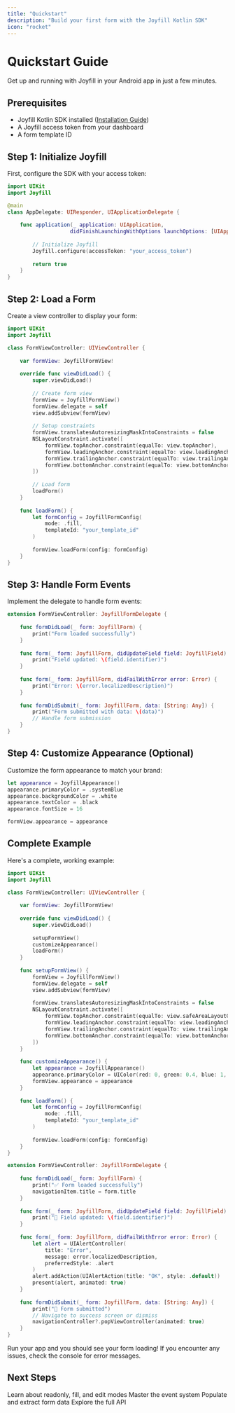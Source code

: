 ```yaml
---
title: "Quickstart"
description: "Build your first form with the Joyfill Kotlin SDK"
icon: "rocket"
---
```


# Quickstart Guide

Get up and running with Joyfill in your Android app in just a few minutes.

## Prerequisites

- Joyfill Kotlin SDK installed ([Installation Guide](/kotlin/getting-started/installation))
- A Joyfill access token from your dashboard
- A form template ID

## Step 1: Initialize Joyfill

First, configure the SDK with your access token:

```swift AppDelegate.swift
import UIKit
import Joyfill

@main
class AppDelegate: UIResponder, UIApplicationDelegate {
    
    func application(_ application: UIApplication, 
                    didFinishLaunchingWithOptions launchOptions: [UIApplication.LaunchOptionsKey: Any]?) -> Bool {
        
        // Initialize Joyfill
        Joyfill.configure(accessToken: "your_access_token")
        
        return true
    }
}
```

## Step 2: Load a Form

Create a view controller to display your form:

```swift FormViewController.swift
import UIKit
import Joyfill

class FormViewController: UIViewController {
    
    var formView: JoyfillFormView!
    
    override func viewDidLoad() {
        super.viewDidLoad()
        
        // Create form view
        formView = JoyfillFormView()
        formView.delegate = self
        view.addSubview(formView)
        
        // Setup constraints
        formView.translatesAutoresizingMaskIntoConstraints = false
        NSLayoutConstraint.activate([
            formView.topAnchor.constraint(equalTo: view.topAnchor),
            formView.leadingAnchor.constraint(equalTo: view.leadingAnchor),
            formView.trailingAnchor.constraint(equalTo: view.trailingAnchor),
            formView.bottomAnchor.constraint(equalTo: view.bottomAnchor)
        ])
        
        // Load form
        loadForm()
    }
    
    func loadForm() {
        let formConfig = JoyfillFormConfig(
            mode: .fill,
            templateId: "your_template_id"
        )
        
        formView.loadForm(config: formConfig)
    }
}
```

## Step 3: Handle Form Events

Implement the delegate to handle form events:

```swift FormViewController.swift
extension FormViewController: JoyfillFormDelegate {
    
    func formDidLoad(_ form: JoyfillForm) {
        print("Form loaded successfully")
    }
    
    func form(_ form: JoyfillForm, didUpdateField field: JoyfillField) {
        print("Field updated: \(field.identifier)")
    }
    
    func form(_ form: JoyfillForm, didFailWithError error: Error) {
        print("Error: \(error.localizedDescription)")
    }
    
    func formDidSubmit(_ form: JoyfillForm, data: [String: Any]) {
        print("Form submitted with data: \(data)")
        // Handle form submission
    }
}
```

## Step 4: Customize Appearance (Optional)

Customize the form appearance to match your brand:

```swift
let appearance = JoyfillAppearance()
appearance.primaryColor = .systemBlue
appearance.backgroundColor = .white
appearance.textColor = .black
appearance.fontSize = 16

formView.appearance = appearance
```

## Complete Example

Here's a complete, working example:

```swift FormViewController.swift
import UIKit
import Joyfill

class FormViewController: UIViewController {
    
    var formView: JoyfillFormView!
    
    override func viewDidLoad() {
        super.viewDidLoad()
        
        setupFormView()
        customizeAppearance()
        loadForm()
    }
    
    func setupFormView() {
        formView = JoyfillFormView()
        formView.delegate = self
        view.addSubview(formView)
        
        formView.translatesAutoresizingMaskIntoConstraints = false
        NSLayoutConstraint.activate([
            formView.topAnchor.constraint(equalTo: view.safeAreaLayoutGuide.topAnchor),
            formView.leadingAnchor.constraint(equalTo: view.leadingAnchor),
            formView.trailingAnchor.constraint(equalTo: view.trailingAnchor),
            formView.bottomAnchor.constraint(equalTo: view.bottomAnchor)
        ])
    }
    
    func customizeAppearance() {
        let appearance = JoyfillAppearance()
        appearance.primaryColor = UIColor(red: 0, green: 0.4, blue: 1, alpha: 1)
        formView.appearance = appearance
    }
    
    func loadForm() {
        let formConfig = JoyfillFormConfig(
            mode: .fill,
            templateId: "your_template_id"
        )
        
        formView.loadForm(config: formConfig)
    }
}

extension FormViewController: JoyfillFormDelegate {
    
    func formDidLoad(_ form: JoyfillForm) {
        print("✅ Form loaded successfully")
        navigationItem.title = form.title
    }
    
    func form(_ form: JoyfillForm, didUpdateField field: JoyfillField) {
        print("📝 Field updated: \(field.identifier)")
    }
    
    func form(_ form: JoyfillForm, didFailWithError error: Error) {
        let alert = UIAlertController(
            title: "Error",
            message: error.localizedDescription,
            preferredStyle: .alert
        )
        alert.addAction(UIAlertAction(title: "OK", style: .default))
        present(alert, animated: true)
    }
    
    func formDidSubmit(_ form: JoyfillForm, data: [String: Any]) {
        print("🚀 Form submitted")
        // Navigate to success screen or dismiss
        navigationController?.popViewController(animated: true)
    }
}
```

<Tip>
  Run your app and you should see your form loading! If you encounter any issues, check the console for error messages.
</Tip>

## Next Steps

<CardGroup cols={2}>
  <Card title="Explore Modes" icon="toggle-on" href="/kotlin/guides/modes">
    Learn about readonly, fill, and edit modes
  </Card>
  <Card title="Event Handling" icon="bolt" href="/kotlin/guides/event-handling">
    Master the event system
  </Card>
  <Card title="Data Management" icon="database" href="/kotlin/guides/populating-and-extracting-data">
    Populate and extract form data
  </Card>
  <Card title="API Reference" icon="code" href="/kotlin/api-reference/overview">
    Explore the full API
  </Card>
</CardGroup>

